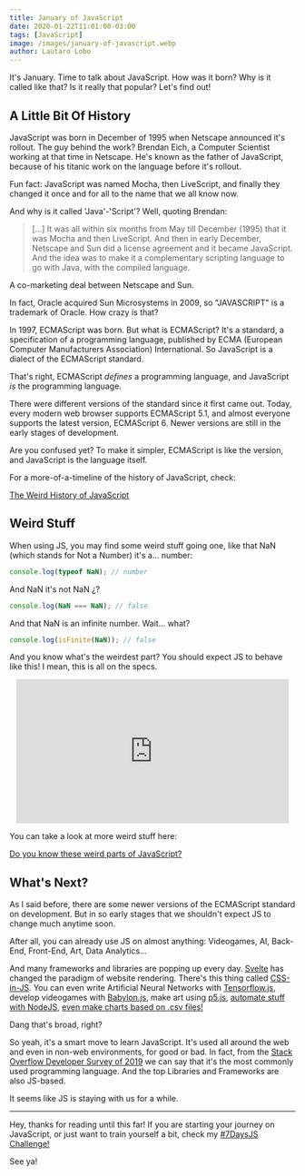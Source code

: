 ```yaml
---
title: January of JavaScript
date: 2020-01-22T11:01:00-03:00
tags: [JavaScript]
image: /images/january-of-javascript.webp
author: Lautaro Lobo
---
```



It's January. Time to talk about JavaScript. How was it born? Why is it called like that? Is it really that popular? Let's find out!

## A Little Bit Of History

JavaScript was born in December of 1995 when Netscape announced it's rollout. The guy behind the work? Brendan Eich, a Computer Scientist working at that time in Netscape. He's known as the father of JavaScript, because of his titanic work on the language before it's rollout.

Fun fact: JavaScript was named Mocha, then LiveScript, and finally they changed it once and for all to the name that we all know now.

And why is it called 'Java'-'Script'? Well, quoting Brendan:

> [...] It was all within six months from May till December (1995) that it was Mocha and then LiveScript. And then in early December, Netscape and Sun did a license agreement and it became JavaScript. And the idea was to make it a complementary scripting language to go with Java, with the compiled language.

A co-marketing deal between Netscape and Sun.

In fact, Oracle acquired Sun Microsystems in 2009, so "JAVASCRIPT" is a trademark of Oracle. How crazy is that?

In 1997, ECMAScript was born. But what is ECMAScript? It's a standard, a specification of a programming language, published by ECMA (European Computer Manufacturers Association) International. So JavaScript is a dialect of the ECMAScript standard.

That's right, ECMAScript _defines_ a programming language, and JavaScript _is_ the programming language.

There were different versions of the standard since it first came out. Today, every modern web browser supports ECMAScript 5.1, and almost everyone supports the latest version, ECMAScript 6. Newer versions are still in the early stages of development.

Are you confused yet? To make it simpler, ECMAScript is like the version, and JavaScript is the language itself.

For a more-of-a-timeline of the history of JavaScript, check:

[The Weird History of JavaScript](https://dev.to/codediodeio/the-weird-history-of-javascript-2bnb)

## Weird Stuff

When using JS, you may find some weird stuff going one, like that NaN (which stands for Not a Number) it's a... number:

```javascript
console.log(typeof NaN); // number
```

And NaN it's not NaN ¿?

```javascript
console.log(NaN === NaN); // false
```

And that NaN is an infinite number. Wait... what?

```javascript
console.log(isFinite(NaN)); // false
```

And you know what's the weirdest part? You should expect JS to behave like this! I mean, this is all on the specs.

<center>
  <a href="https://giphy.com/gifs/CDJo4EgHwbaPS">
    <iframe
      src="https://giphy.com/embed/CDJo4EgHwbaPS"
      width="480"
      height="254"
      frameBorder="0"
      class="giphy-embed"
      allowFullScreen
    ></iframe>
  </a>
</center>

You can take a look at more weird stuff here:

[Do you know these weird parts of JavaScript?](https://dev.to/qjlee/do-you-know-these-weird-parts-of-javascript-48pg)

## What's Next?

As I said before, there are some newer versions of the ECMAScript standard on development. But in so early stages that we shouldn't expect JS to change much anytime soon.

After all, you can already use JS on almost anything: Videogames, AI, Back-End, Front-End, Art, Data Analytics...

And many frameworks and libraries are popping up every day. [Svelte](https://svelte.dev/) has changed the paradigm of website rendering. There's this thing called [CSS-in-JS](https://cssinjs.org/?v=v10.0.3). You can even write Artificial Neural Networks with [Tensorflow.js](https://www.tensorflow.org/js), develop videogames with [Babylon.js](https://github.com/BabylonJS/Babylon.js), make art using [p5.js](https://p5js.org/), [automate stuff with NodeJS](https://medium.com/dailyjs/how-i-automated-my-job-with-node-js-94bf4e423017), [even make charts based on .csv files!](https://observablehq.com/@dakoop/learn-js-data)

Dang that's broad, right?

So yeah, it's a smart move to learn JavaScript. It's used all around the web and even in non-web environments, for good or bad. In fact, from the [Stack Overflow Developer Survey of 2019](https://insights.stackoverflow.com/survey/2019) we can say that it's the most commonly used programming language. And the top Libraries and Frameworks are also JS-based.

It seems like JS is staying with us for a while.

---

Hey, thanks for reading until this far! If you are starting your journey on JavaScript, or just want to train yourself a bit, check my [#7DaysJS Challenge!](https://lautarolobo.xyz/blog/7-days-of-js-factorial-and-average/)

See ya!

<Schema 
  title={frontmatter.title}
  url="https://lautarolobo.xyz/blog/january-of-javascript"
  description="It's January, time to talk about JavaScript"
  alternativeTitle="JavaScript on January"
  genre="JavaScript"
  keywords="javascript,january,programming,coding"
  wordcount="617"
  date={frontmatter.date}
  dateModified="2024-06-25T00:00:00-03:00"
/>

